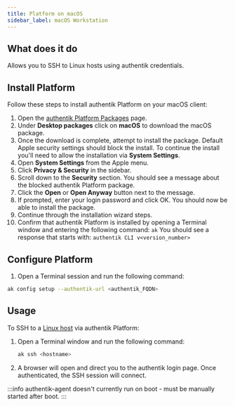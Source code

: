 ```yaml
---
title: Platform on macOS
sidebar_label: macOS Workstation
---
```


## What does it do

Allows you to SSH to Linux hosts using authentik credentials.

## Install Platform

Follow these steps to install authentik Platform on your macOS client:

1. Open the [authentik Platform Packages](https://pkg.goauthentik.io) page.
2. Under **Desktop packages** click on **macOS** to download the macOS package.
3. Once the download is complete, attempt to install the package. Default Apple security settings should block the install. To continue the install you'll need to allow the installation via **System Settings**.
4. Open **System Settings** from the Apple menu.
5. Click **Privacy & Security** in the sidebar.
6. Scroll down to the **Security** section. You should see a message about the blocked authentik Platform package.
7. Click the **Open** or **Open Anyway** button next to the message.
8. If prompted, enter your login password and click OK. You should now be able to install the package.
9. Continue through the installation wizard steps.
10. Confirm that authentik Platform is installed by opening a Terminal window and entering the following command: `ak`
    You should see a response that starts with: `authentik CLI v<version_number>`

## Configure Platform

1. Open a Terminal session and run the following command:

```sh
ak config setup --authentik-url <authentik_FQDN>
```

## Usage

To SSH to a [Linux host](./linux-host.mdx) via authentik Platform:

1. Open a Terminal window and run the following command:

    ```sh
    ak ssh <hostname>
    ```

2. A browser will open and direct you to the authentik login page. Once authenticated, the SSH session will connect.

:::info
authentik-agent doesn't currently run on boot - must be manually started after boot.
:::
